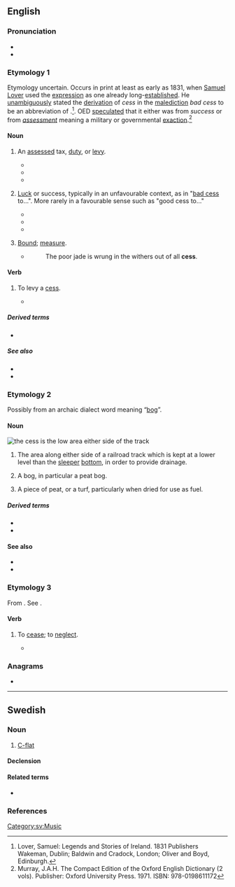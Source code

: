 {{also|ċess}}
==English==
{{wikipedia}}

===Pronunciation===
* {{IPA|en|/sɛs/}}
* {{rhymes|en|ɛs}}

===Etymology 1===
Etymology uncertain. Occurs in print at least as early as 1831, when [[Wikipedia:Samuel Lover|Samuel Lover]] used the [[expression]] as one already long-[[establish]]ed. He [[unambiguous]]ly stated the [[derivation]] of ''cess'' in the [[malediction]] ''bad cess'' to be an abbreviation of {{m|en|success}}.<ref>Lover, Samuel: Legends and Stories of Ireland. 1831 Publishers Wakeman, Dublin; Baldwin and Cradock, London; Oliver and Boyd, Edinburgh.</ref>. OED [[speculate]]d that it either was from ''success'' or from ''[[assessment]]'' meaning a military or governmental [[exaction]].<ref name= "OEDJHM">Murray, J.A.H. The Compact Edition of the Oxford English Dictionary (2 vols). Publisher: Oxford University Press. 1971. ISBN: 978-0198611172</ref>
====Noun====
{{en-noun|es}}

# {{lb|en|British|Ireland}} An [[assess]]ed tax, [[duty]], or [[levy]].
#* {{quote-book|en|year=1596|author={{w|Edmund Spenser}}|title={{w|A View of the Present State of Ireland}} |url=http://books.google.com/books?id=1iFMAAAAcAAJ&pg=PA503| passage='''Cess''' is none other than that which you yourself called imposition...}}
#*{{quote-book|en|author=G.R. Madan|title=Indian Social Problems| volume=2| url=https://books.google.com/books?id=RdAIBAAAQBAJ&pg=PA225| passage=The act provides for a levy of a '''cess''' on all coal and [[coke]] [[despatch]]ed from [[colliery|collieries]] in India, at such [[rate]], not less than twenty-five [[paise]]  and not more than fifty paise per ton, as may be fixed by the Central Government.|isbn=978-81-8424-460-1|year=1967}}
#*{{quote-book|en|title=The Water (Prevention and Control of Pollution) Act, 1974| url=https://books.google.com/books?id=gCw61ycQN4IC&pg=PA76|year=2006|publisher=Georg Thieme Verlag| pages=76–| passage=Therefore it was [[propose]]d to [[levy]] a '''cess''' on [[local]] [[authority|authorities]] which are [[entrust]]ed with the duty of [[supply]]ing water under the law by or under which they are [[constitute]]d and on [[certain]] [[specify|specified]] [[industry|industries]]. }}
# {{lb|en|British|Ireland|informal}} [[luck|Luck]] or success, typically in an unfavourable context, as in "[[bad cess]] to...".  More rarely in a favourable sense such as "good cess to..."
#*{{quote-book|en|title=News for Farmer Cooperatives|url=https://books.google.com/books?id=Z5tGqujooWIC|year=1962| publisher=Information Office, Farm Credit Administration| passage=Midland has had good '''cess''' with using minute commercials eight television stations, cited as one example of modernizing its advertising.}}
#*{{quote-book|en|title=Canada Month|url=https://books.google.com/books?id=h2EiAQAAMAAJ| year=1965| passage=It is good '''cess''' to feel the warmth and [[sincerity]] of this [[couple]] who fill the [[role]] of the Queen's [[representative]] in Canada.}}
#*{{quote-book|en|author=Kevin O'Malley|title=Inside|url=https://books.google.com/books?id=GyZKAtqLf5cC&pg=PA37| year=2004| isbn=978-1-4120-1770-1| passage=Bad '''cess''' to it, b'ys! Where's the blessed ting, at all, at all? Bad '''cess''' to it!}}
# {{lb|en|obsolete}} [[bound|Bound]]; [[measure]].
#* {{rfdatek|en|Shakespeare}}
#*: The poor jade is wrung in the withers out of all '''cess'''.

====Verb====
{{en-verb|cesses|cessing|cessed}}

# {{lb|en|British|Ireland}} To levy a [[#Noun|cess]].
#* {{quote-book|en|year=1596|author={{w|Edmund Spenser|Spenser}}|title={{w|A View of the Present State of Ireland}}|chapter=|edition=|url=http://books.google.com/books?id=1iFMAAAAcAAJ&pg=PA517|passage=...according to the quantity thereof, we may '''cess''' the said rent and allowance issuing thereout.}}

=====Derived terms=====
* {{l|en|bad cess}}

=====See also=====
* {{l|en|cease}}
* {{l|en|cessation}}

===Etymology 2===
Possibly from an archaic dialect word meaning “[[bog]]”.
====Noun====
[[File:Skagensbanen Bunken.jpg|thumb|right|the '''cess''' is the low area either side of the track]]
{{en-noun|es}}

# {{lb|en|rail transport}} The area along either side of a railroad track which is kept at a lower level than the [[sleeper]] [[bottom]], in order to provide drainage.
#{{lb|en|obsolete|dialect}} A bog, in particular a peat bog.
#{{lb|en|obsolete|dialect}} A piece of peat, or a turf, particularly when dried for use as fuel.

=====Derived terms=====
* {{l|en|cess path}}
* {{l|en|cess heave}}

====See also====
* {{l|en|cesspool}}
* {{l|en|cesspit}}

===Etymology 3===
From {{der|en|fr|cesser}}. See {{m|en|cease}}.

====Verb====
{{en-verb|cesses|cessing|cessed}}
# {{lb|en|obsolete|legal}} To [[cease]]; to [[neglect]].
#* {{quote-book|en|author=John Perkins|title=A Profitable Book, Treating of the Laws of England|url=https://books.google.com/books?id=2YFDAAAAcAAJ|year=1827|passage=And [[therefore]], if there be [[lord]], [[mesne]], and [[tenant]], and the tenant [[doth]] '''cess''', and the mesne takes a wife and dies, his wife shall not have [[dower]] of the [[tenancy]]... }} 
===Anagrams===
* {{anagrams|en|a=cess|CSEs|ECSS|ESCs|secs|secs.}}

----

==Swedish==

===Noun===
{{sv-noun|n}}

# [[C-flat]]

====Declension====
{{sv-infl-noun-n-zero|genitive=}}

====Related terms====
* {{l|sv|ciss}}
===References===
<references />
[[Category:sv:Music]]